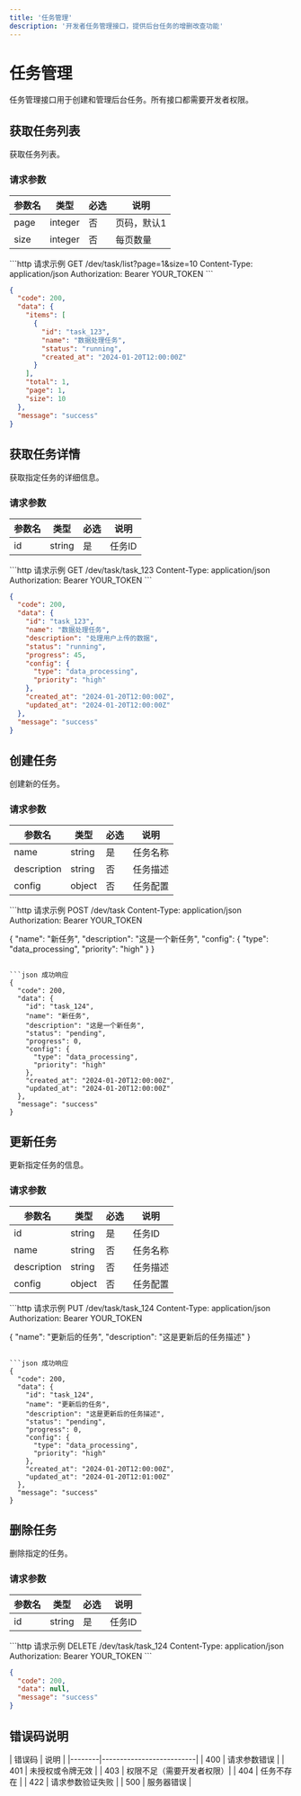 ```yaml
---
title: '任务管理'
description: '开发者任务管理接口，提供后台任务的增删改查功能'
---
```


# 任务管理

<Note>
  任务管理接口用于创建和管理后台任务。所有接口都需要开发者权限。
</Note>

## 获取任务列表

<ParamField path="/dev/task/list" method="GET">
获取任务列表。

### 请求参数

| 参数名   | 类型    | 必选 | 说明         |
|----------|---------|------|--------------|
| page     | integer | 否   | 页码，默认1  |
| size     | integer | 否   | 每页数量     |

<CodeGroup>
```http 请求示例
GET /dev/task/list?page=1&size=10
Content-Type: application/json
Authorization: Bearer YOUR_TOKEN
```

```json 成功响应
{
  "code": 200,
  "data": {
    "items": [
      {
        "id": "task_123",
        "name": "数据处理任务",
        "status": "running",
        "created_at": "2024-01-20T12:00:00Z"
      }
    ],
    "total": 1,
    "page": 1,
    "size": 10
  },
  "message": "success"
}
```
</CodeGroup>
</ParamField>

## 获取任务详情

<ParamField path="/dev/task/:id" method="GET">
获取指定任务的详细信息。

### 请求参数

| 参数名 | 类型   | 必选 | 说明     |
|--------|--------|------|----------|
| id     | string | 是   | 任务ID   |

<CodeGroup>
```http 请求示例
GET /dev/task/task_123
Content-Type: application/json
Authorization: Bearer YOUR_TOKEN
```

```json 成功响应
{
  "code": 200,
  "data": {
    "id": "task_123",
    "name": "数据处理任务",
    "description": "处理用户上传的数据",
    "status": "running",
    "progress": 45,
    "config": {
      "type": "data_processing",
      "priority": "high"
    },
    "created_at": "2024-01-20T12:00:00Z",
    "updated_at": "2024-01-20T12:00:00Z"
  },
  "message": "success"
}
```
</CodeGroup>
</ParamField>

## 创建任务

<ParamField path="/dev/task" method="POST">
创建新的任务。

### 请求参数

| 参数名      | 类型   | 必选 | 说明         |
|-------------|--------|------|--------------|
| name        | string | 是   | 任务名称     |
| description | string | 否   | 任务描述     |
| config      | object | 否   | 任务配置     |

<CodeGroup>
```http 请求示例
POST /dev/task
Content-Type: application/json
Authorization: Bearer YOUR_TOKEN

{
  "name": "新任务",
  "description": "这是一个新任务",
  "config": {
    "type": "data_processing",
    "priority": "high"
  }
}
```

```json 成功响应
{
  "code": 200,
  "data": {
    "id": "task_124",
    "name": "新任务",
    "description": "这是一个新任务",
    "status": "pending",
    "progress": 0,
    "config": {
      "type": "data_processing",
      "priority": "high"
    },
    "created_at": "2024-01-20T12:00:00Z",
    "updated_at": "2024-01-20T12:00:00Z"
  },
  "message": "success"
}
```
</CodeGroup>
</ParamField>

## 更新任务

<ParamField path="/dev/task/:id" method="PUT">
更新指定任务的信息。

### 请求参数

| 参数名      | 类型   | 必选 | 说明         |
|-------------|--------|------|--------------|
| id          | string | 是   | 任务ID       |
| name        | string | 否   | 任务名称     |
| description | string | 否   | 任务描述     |
| config      | object | 否   | 任务配置     |

<CodeGroup>
```http 请求示例
PUT /dev/task/task_124
Content-Type: application/json
Authorization: Bearer YOUR_TOKEN

{
  "name": "更新后的任务",
  "description": "这是更新后的任务描述"
}
```

```json 成功响应
{
  "code": 200,
  "data": {
    "id": "task_124",
    "name": "更新后的任务",
    "description": "这是更新后的任务描述",
    "status": "pending",
    "progress": 0,
    "config": {
      "type": "data_processing",
      "priority": "high"
    },
    "created_at": "2024-01-20T12:00:00Z",
    "updated_at": "2024-01-20T12:01:00Z"
  },
  "message": "success"
}
```
</CodeGroup>
</ParamField>

## 删除任务

<ParamField path="/dev/task/:id" method="DELETE">
删除指定的任务。

### 请求参数

| 参数名 | 类型   | 必选 | 说明     |
|--------|--------|------|----------|
| id     | string | 是   | 任务ID   |

<CodeGroup>
```http 请求示例
DELETE /dev/task/task_124
Content-Type: application/json
Authorization: Bearer YOUR_TOKEN
```

```json 成功响应
{
  "code": 200,
  "data": null,
  "message": "success"
}
```
</CodeGroup>
</ParamField>

## 错误码说明

<Card title="错误码说明" icon="triangle-exclamation">
| 错误码 | 说明                     |
|--------|--------------------------|
| 400    | 请求参数错误             |
| 401    | 未授权或令牌无效         |
| 403    | 权限不足（需要开发者权限）|
| 404    | 任务不存在               |
| 422    | 请求参数验证失败         |
| 500    | 服务器错误               |
</Card>
